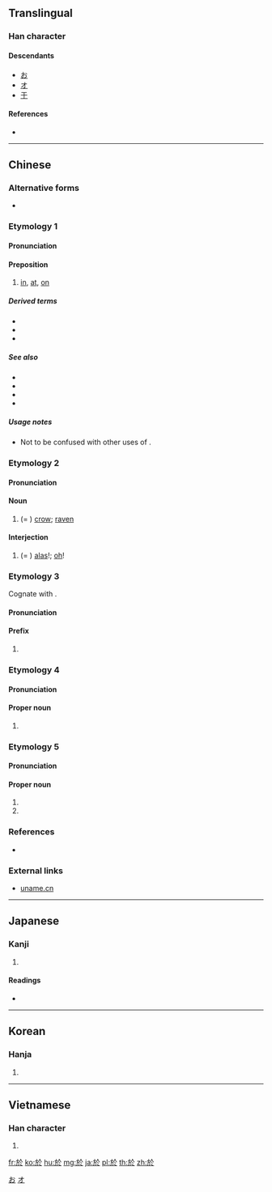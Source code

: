 {{also|于}}
==Translingual==
{{stroke order|type=animate}}

===Han character===
{{Han char|rn=70|rad=方|as=04|sn=8|four=08233|canj=YSOY|ids=⿰方仒}}

====Descendants====
* [[お]]
* [[オ]]
* [[于]]

====References====
* {{Han ref|kx=0481.110|dkj=13628|dj=0843.070|hdz=32175.020|uh=65BC|ud=26044|bh=A9F3|bd=43507}}

[[Category:Han characters from which hiragana were derived|お]]
[[Category:Han characters from which katakana were derived|オ]]

----

==Chinese==
{{zh-forms|s=于|t2=于}}

===Alternative forms===
* {{zh-l|扵}}

===Etymology 1===

====Pronunciation====
{{zh-pron
|m=yú
|c=jyu1
|h=pfs=yì;hpy=yi1
|mn=î
|w=
|mc=1
|oc=2
|ma=
|cat=prep,pn
}}

====Preposition====
{{zh-prep}}

# [[in]], [[at]], [[on]]
#: {{zh-usex|生 於 @1980 年|born '''in''' 1980}}

=====Derived terms=====
* {{zh-l|於今}}
* {{zh-l|於是}}
* {{zh-l|關於}}

=====See also=====
* {{zh-l|在}}
* {{zh-l|給}}
* {{zh-l|對}}
* {{zh-l|從}}

=====Usage notes=====
* Not to be confused with other uses of {{zh-l|于}}.

===Etymology 2===
{{zh-forms}}

====Pronunciation====
{{zh-pron
|m=wū
|c=wu1
|h=pfs=
|mn=
|w=
|mc=2
|oc=1
|ma=
|cat=interj,n
}}

====Noun====
{{zh-noun}}

# (= {{zh-l|烏}}) [[crow]]; [[raven]]

====Interjection====
{{zh-interj}}

# (= {{zh-l|烏}}) [[alas]]!; [[oh]]!

===Etymology 3===
{{zh-forms}}

Cognate with {{zh-l|阿}}.

====Pronunciation====
{{zh-pron
|m=wū,yú
|c=wu1
|h=pfs=
|mn=
|w=
|mc=
|oc=
|ma=
|cat=pref
}}

====Prefix====
{{zh-pref}}

# {{zh-only used in|於菟/於檡/於兔/於䖘|tiger}}

===Etymology 4===
{{zh-forms}}

====Pronunciation====
{{zh-pron
|m=Yū,Yú,2nb=Taiwan
|c=jyu4
|h=pfs=
|mn=
|w=
|mc=1
|oc=2
|ma=
|cat=propn
}}

====Proper noun====
{{zh-proper noun}}

# {{surname|lang=zh}}

===Etymology 5===
{{zh-forms}}

====Pronunciation====
{{zh-pron
|m=yú
|c=jyu1
|h=pfs=
|mn=
|w=
|mc=1
|oc=2
|ma=
|cat=propn
}}

====Proper noun====
{{zh-proper noun}}

# {{only used in|於陵|lang=zh}} <!-- simplified form is 於陵 -->
# {{zh-only used in|於潛/於潜}}

===References===
* {{qualifier|Min Nan}} {{thcwdq|於}}

===External links===
* [http://www.uname.cn/html/Surname/2_2661.shtml uname.cn]

{{zh-cat|Elementary}}

----

==Japanese==

===Kanji===
{{ja-kanji|grade=|rs=方04}}

# {{defn|lang=ja|sort=方04}}

====Readings====
* {{ja-readings|on=[[お]] (o), [[よ]] (yo)|kun=[[あう]] (au), [[より]] (yori), [[おいて]] (oite)}}

----

==Korean==

===Hanja===
{{ko-hanja|hangeul=[[어]], [[오]]|eumhun=어조사 어, 감탄사 오|rv=eo, o|mr=ŏ, o|y=e, o}}

# {{defn|lang=ko|sort=方04}}

----

==Vietnamese==

===Han character===
{{vi-hantu|[[ư]], [[ơ]], [[ở]], [[ưa]], [[ô]], [[ờ]], [[ớ]], [[thờ]], [[ứ]]|rs=方04}}

# {{defn|lang=vi|sort=方04}}

[[fr:於]]
[[ko:於]]
[[hu:於]]
[[mg:於]]
[[ja:於]]
[[pl:於]]
[[th:於]]
[[zh:於]]